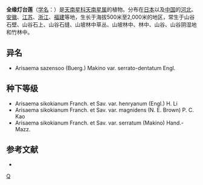 {{Speciesbox 
| taxon = Arisaema sikokianum
| authority = Franch. et Sav.
| image =Japanese Jack-in-the-Pulpit Arisaema sikokianum 2000px.jpg
| subdivision_ranks =[[变种|变种]]
| subdivision =
* 全缘灯台莲 ''A. s.'' var. ''sikokianum''
* [[灯台莲|灯台莲]] ''A. s.'' var. ''serratum''
* [[七叶灯台莲|七叶灯台莲]] ''A. s.'' var. ''henryanum''
}}

'''全缘灯台莲'''（[[学名|学名]]：{{lang|la|''Arisaema sikokianum''}}）是[[天南星科|天南星科]][[天南星属|天南星属]]的植物。分布在[[日本|日本]]以及[[中国|中国]]的[[河北|河北]]、[[安徽|安徽]]、[[江苏|江苏]]、[[浙江|浙江]]、[[福建|福建]]等地，生长于海拔500米至2,000米的地区，常生于山谷石壁、山谷石上、山谷石缝、山坡林中草丛、山坡林中、林中、山谷、山谷阴湿地和竹林中。

== 异名 ==
* Arisaema sazensoo (Buerg.) Makino var. serrato-dentatum Engl.

== 种下等级 ==
* Arisaema sikokianum Franch. et Sav. var. henryanum (Engl.) H. Li
* Arisaema sikokianum Franch. et Sav. var. magnidens (N. E. Brown) P. C. Kao
* Arisaema sikokianum Franch. et Sav. var. serratum (Makino) Hand.-Mazz.

== 参考文献 ==
<div class="references-small">
* {{cite web| url =http://www.bioinfo.cn/db05/KmzwSpecies.php?action=view&id=704| title =全缘灯台莲| work =《中国高等植物数据库全库》| publisher =中国科学院微生物研究所| author =昆明植物研究所| accessdate =2009-02-21| deadurl =yes| archiveurl =https://web.archive.org/web/20160305073105/http://www.bioinfo.cn/db05/KmzwSpecies.php?action=view&id=704| archivedate =2016-03-05}}
</div>
{{Taxonbar|from=Q4790867}}

{{DEFAULTSORT:Arisaema sikokianum}}
[[Category:天南星属|Q]]


{{Araceae-stub}}